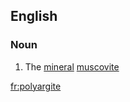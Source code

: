 ==English==

===Noun===
{{en-noun}}

# {{label|en|obsolete|mineralogy}} The [[mineral]] [[muscovite]]

[[fr:polyargite]]